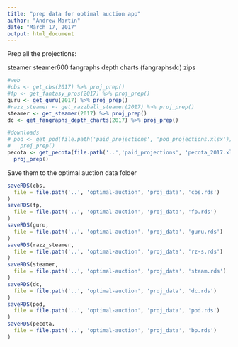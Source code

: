 ```yaml
---
title: "prep data for optimal auction app"
author: "Andrew Martin"
date: "March 17, 2017"
output: html_document
---
```


Prep all the projections:

steamer
steamer600
fangraphs depth charts (fangraphsdc)
zips

```r
  
#web
#cbs <- get_cbs(2017) %>% proj_prep()
#fp <- get_fantasy_pros(2017) %>% proj_prep()
guru <- get_guru(2017) %>% proj_prep()
#razz_steamer <- get_razzball_steamer(2017) %>% proj_prep()
steamer <- get_steamer(2017) %>% proj_prep()
dc <- get_fangraphs_depth_charts(2017) %>% proj_prep()

#downloads
# pod <- get_pod(file.path('paid_projections', 'pod_projections.xlsx')) %>%
#   proj_prep()
pecota <- get_pecota(file.path('..','paid_projections', 'pecota_2017.xls')) %>%
  proj_prep()

```

Save them to the optimal auction data folder 

```r

saveRDS(cbs, 
  file = file.path('..', 'optimal-auction', 'proj_data', 'cbs.rds')
)
saveRDS(fp, 
  file = file.path('..', 'optimal-auction', 'proj_data', 'fp.rds')
)
saveRDS(guru, 
  file = file.path('..', 'optimal-auction', 'proj_data', 'guru.rds')
)
saveRDS(razz_steamer, 
  file = file.path('..', 'optimal-auction', 'proj_data', 'rz-s.rds')
)
saveRDS(steamer, 
  file = file.path('..', 'optimal-auction', 'proj_data', 'steam.rds')
)
saveRDS(dc, 
  file = file.path('..', 'optimal-auction', 'proj_data', 'dc.rds')
)
saveRDS(pod, 
  file = file.path('..', 'optimal-auction', 'proj_data', 'pod.rds')
)
saveRDS(pecota, 
  file = file.path('..', 'optimal-auction', 'proj_data', 'bp.rds')
)

```

